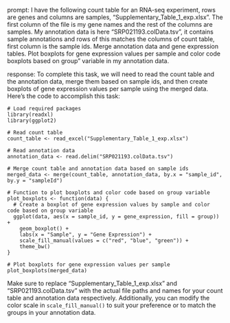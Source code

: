 prompt:
I have the following count table for an RNA-seq experiment, rows are genes and columns are samples, "Supplementary_Table_1_exp.xlsx". The first column of the file is my gene names and the rest of the columns are samples. My annotation data is here  "SRP021193.colData.tsv", it contains sample annotations and rows of this matches the columns of count table, first column is the sample ids. Merge annotation data and gene expression tables. Plot boxplots for gene expression values per sample and color code boxplots based on group" variable in my annotation data.

response:
To complete this task, we will need to read the count table and the annotation data, merge them based on sample ids, and then create boxplots of gene expression values per sample using the merged data. Here's the code to accomplish this task:

```
# Load required packages
library(readxl)
library(ggplot2)

# Read count table
count_table <- read_excel("Supplementary_Table_1_exp.xlsx")

# Read annotation data
annotation_data <- read.delim("SRP021193.colData.tsv")

# Merge count table and annotation data based on sample ids
merged_data <- merge(count_table, annotation_data, by.x = "sample_id", by.y = "sampleId")

# Function to plot boxplots and color code based on group variable
plot_boxplots <- function(data) {
  # Create a boxplot of gene expression values by sample and color code based on group variable
  ggplot(data, aes(x = sample_id, y = gene_expression, fill = group)) +
    geom_boxplot() +
    labs(x = "Sample", y = "Gene Expression") +
    scale_fill_manual(values = c("red", "blue", "green")) +
    theme_bw()
}

# Plot boxplots for gene expression values per sample
plot_boxplots(merged_data)
```

Make sure to replace "Supplementary_Table_1_exp.xlsx" and "SRP021193.colData.tsv" with the actual file paths and names for your count table and annotation data respectively. Additionally, you can modify the color scale in `scale_fill_manual()` to suit your preference or to match the groups in your annotation data.
